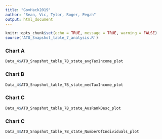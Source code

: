```yaml
---
title: "GovHack2019"
author: "Sean, Vic, Tylor, Roger, Pegah"
output: html_document
---
```


```r
knitr::opts_chunk$set(echo = TRUE, message = TRUE, warning = FALSE)
source('ATO_Snapshot_table_7_analysis.R')
```

### Chart A

```r
Data_4$ATO_Snapshot_table_7B_state_avgTaxIncome_plot

```


### Chart B

```r

Data_4$ATO_Snapshot_table_7B_state_medTaxIncome_plot

```


### Chart C

```r

Data_4$ATO_Snapshot_table_7B_state_AusRankDesc_plot

```

### Chart C

```r

Data_4$ATO_Snapshot_table_7B_state_NumberOfIndividuals_plot

```

